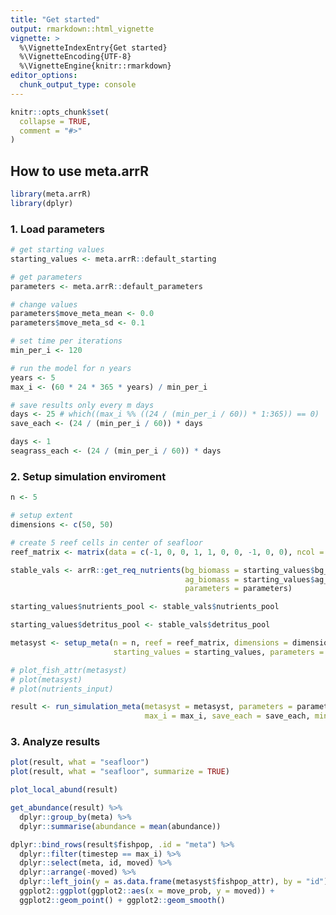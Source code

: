 ```yaml
---
title: "Get started"
output: rmarkdown::html_vignette
vignette: >
  %\VignetteIndexEntry{Get started}
  %\VignetteEncoding{UTF-8}
  %\VignetteEngine{knitr::rmarkdown}
editor_options: 
  chunk_output_type: console
---
```


```r
knitr::opts_chunk$set(
  collapse = TRUE,
  comment = "#>"
)
```

## How to use **meta.arrR**

```r
library(meta.arrR)
library(dplyr)
```

### 1. Load parameters

```r

# get starting values
starting_values <- meta.arrR::default_starting

# get parameters
parameters <- meta.arrR::default_parameters

# change values
parameters$move_meta_mean <- 0.0
parameters$move_meta_sd <- 0.1

# set time per iterations
min_per_i <- 120

# run the model for n years
years <- 5
max_i <- (60 * 24 * 365 * years) / min_per_i

# save results only every m days
days <- 25 # which((max_i %% ((24 / (min_per_i / 60)) * 1:365)) == 0)
save_each <- (24 / (min_per_i / 60)) * days

days <- 1
seagrass_each <- (24 / (min_per_i / 60)) * days
```

### 2. Setup simulation enviroment

```r
n <- 5

# setup extent
dimensions <- c(50, 50)

# create 5 reef cells in center of seafloor
reef_matrix <- matrix(data = c(-1, 0, 0, 1, 1, 0, 0, -1, 0, 0), ncol = 2, byrow = TRUE)

stable_vals <- arrR::get_req_nutrients(bg_biomass = starting_values$bg_biomass,
                                       ag_biomass = starting_values$ag_biomass,
                                       parameters = parameters)

starting_values$nutrients_pool <- stable_vals$nutrients_pool

starting_values$detritus_pool <- stable_vals$detritus_pool

metasyst <- setup_meta(n = n, reef = reef_matrix, dimensions = dimensions, max_i = max_i,
                       starting_values = starting_values, parameters = parameters)

# plot_fish_attr(metasyst)
# plot(metasyst)
# plot(nutrients_input)
```

```r
result <- run_simulation_meta(metasyst = metasyst, parameters = parameters, movement = "behav",
                              max_i = max_i, save_each = save_each, min_per_i = min_per_i)
```

### 3. Analyze results

```r
plot(result, what = "seafloor")
plot(result, what = "seafloor", summarize = TRUE)

plot_local_abund(result)

get_abundance(result) %>% 
  dplyr::group_by(meta) %>% 
  dplyr::summarise(abundance = mean(abundance))

dplyr::bind_rows(result$fishpop, .id = "meta") %>% 
  dplyr::filter(timestep == max_i) %>% 
  dplyr::select(meta, id, moved) %>% 
  dplyr::arrange(-moved) %>% 
  dplyr::left_join(y = as.data.frame(metasyst$fishpop_attr), by = "id") %>%
  ggplot2::ggplot(ggplot2::aes(x = move_prob, y = moved)) + 
  ggplot2::geom_point() + ggplot2::geom_smooth()
```
